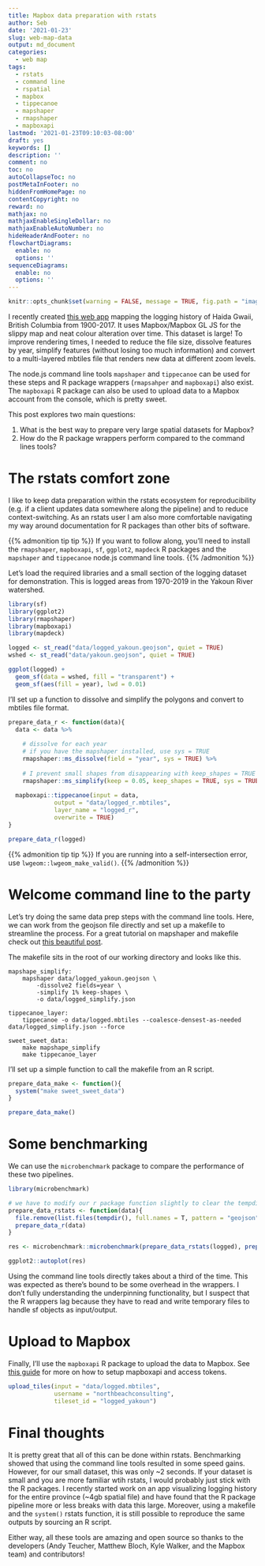 ```yaml
---
title: Mapbox data preparation with rstats 
author: Seb
date: '2021-01-23'
slug: web-map-data
output: md_document
categories:
  - web map
tags:
  - rstats
  - command line
  - rspatial
  - mapbox
  - tippecanoe
  - mapshaper
  - rmapshaper
  - mapboxapi
lastmod: '2021-01-23T09:10:03-08:00'
draft: yes
keywords: []
description: ''
comment: no
toc: no
autoCollapseToc: no
postMetaInFooter: no
hiddenFromHomePage: no
contentCopyright: no
reward: no
mathjax: no
mathjaxEnableSingleDollar: no
mathjaxEnableAutoNumber: no
hideHeaderAndFooter: no
flowchartDiagrams:
  enable: no
  options: ''
sequenceDiagrams:
  enable: no
  options: ''
---
```


```r
knitr::opts_chunk$set(warning = FALSE, message = TRUE, fig.path = "images/") 
```

I recently created [this web app](https://haidagwaiilogging.netlify.app/) mapping the logging history of Haida Gwaii, British Columbia from 1900-2017. It uses Mapbox/Mapbox GL JS for the slippy map and neat colour alteration over time. This dataset is large! To improve rendering times, I needed to reduce the file size, dissolve features by year, simplify features (without losing too much information) and convert to a multi-layered mbtiles file that renders new data at different zoom levels. 

The node.js command line tools `mapshaper` and `tippecanoe` can be used for these steps and R package wrappers (`rmapsahper` and `mapboxapi`) also exist. The `mapboxapi` R package can also be used to upload data to a Mapbox account from the console, which is pretty sweet. 

This post explores two main questions:  

1. What is the best way to prepare very large spatial datasets for Mapbox?  
1. How do the R package wrappers perform compared to the command lines tools?  

# The rstats comfort zone
I like to keep data preparation within the rstats ecosystem for reproducibility (e.g. if a client updates data somewhere along the pipeline) and to reduce context-switching. As an rstats user I am also more comfortable navigating my way around documentation for R packages than other bits of software.

{{% admonition tip tip %}}
If you want to follow along, you'll need to install the `rmapshaper`, `mapboxapi`, `sf`, `ggplot2`, `mapdeck` R packages and the `mapshaper` and `tippecanoe` node.js command line tools.
{{% /admonition %}}

Let's load the required libraries and a small section of the logging dataset for demonstration. This is logged areas from 1970-2019 in the Yakoun River watershed.

```r
library(sf)
library(ggplot2)
library(rmapshaper)
library(mapboxapi)
library(mapdeck)

logged <- st_read("data/logged_yakoun.geojson", quiet = TRUE)
wshed <- st_read("data/yakoun.geojson", quiet = TRUE)
```

```r
ggplot(logged) +
  geom_sf(data = wshed, fill = "transparent") +
  geom_sf(aes(fill = year), lwd = 0.01)
```

I'll set up a function to dissolve and simplify the polygons and convert to mbtiles file format.

```r
prepare_data_r <- function(data){
  data <- data %>%
    
    # dissolve for each year
    # if you have the mapshaper installed, use sys = TRUE
    rmapshaper::ms_dissolve(field = "year", sys = TRUE) %>%
    
    # I prevent small shapes from disappearing with keep_shapes = TRUE and explode = TRUE 
    rmapshaper::ms_simplify(keep = 0.05, keep_shapes = TRUE, sys = TRUE)
  
  mapboxapi::tippecanoe(input = data,
             output = "data/logged_r.mbtiles",
             layer_name = "logged_r",
             overwrite = TRUE)
}

prepare_data_r(logged)
```

{{% admonition tip tip %}}
If you are running into a self-intersection error, use `lwgeom::lwgeom_make_valid()`.
{{% /admonition %}}

# Welcome command line to the party
Let's try doing the same data prep steps with the command line tools. Here, we can work from the geojson file directly and set up a makefile to streamline the process. For a great tutorial on mapshaper and makefile check out [this beautiful post](https://moriartynaps.org/command-carto-part-two/). 

The makefile sits in the root of our working directory and looks like this.

```
mapshape_simplify:
	mapshaper data/logged_yakoun.geojson \
		-dissolve2 fields=year \
		-simplify 1% keep-shapes \
		-o data/logged_simplify.json

tippecanoe_layer:
	tippecanoe -o data/logged.mbtiles --coalesce-densest-as-needed data/logged_simplify.json --force	

sweet_sweet_data:
	make mapshape_simplify
	make tippecanoe_layer
```

I'll set up a simple function to call the makefile from an R script.
```r
prepare_data_make <- function(){
  system("make sweet_sweet_data")
}

prepare_data_make()
```

# Some benchmarking

We can use the `microbenchmark` package to compare the performance of these two pipelines. 
```r
library(microbenchmark)

# we have to modify our r package function slightly to clear the tempdir after each cycle
prepare_data_rstats <- function(data){
  file.remove(list.files(tempdir(), full.names = T, pattern = "geojson"))
  prepare_data_r(data)
}

res <- microbenchmark::microbenchmark(prepare_data_rstats(logged), prepare_data_make(), times = 10)

ggplot2::autoplot(res)
```

Using the command line tools directly takes about a third of the time. This was expected as there's bound to be some overhead in the wrappers. I don't fully understanding the underpinning functionality, but I suspect that the R wrappers lag because they have to read and write temporary files to handle sf objects as input/output. 

# Upload to Mapbox
Finally, I'll use the `mapboxapi` R package to upload the data to Mapbox. See [this guide](https://walker-data.com/mapboxapi/articles/creating-tiles.html) for more on how to setup mapboxapi and access tokens.

```r
upload_tiles(input = "data/logged.mbtiles", 
             username = "northbeachconsulting",
             tileset_id = "logged_yakoun")
```


# Final thoughts
It is pretty great that all of this can be done within rstats. Benchmarking showed that using the command line tools resulted in some speed gains. However, for our small dataset, this was only ~2 seconds. If your dataset is small and you are more familiar wtih rstats, I would probably just stick with the R packages. I recently started work on an app visualizing logging history for the entire province (~4gb spatial file) and have found that the R package pipeline more or less breaks with data this large. Moreover, using a makefile and the `system()` rstats function, it is still possible to reproduce the same outputs by sourcing an R script.

Either way, all these tools are amazing and open source so thanks to the developers (Andy Teucher, Matthew Bloch, Kyle Walker, and the Mapbox team) and contributors!



